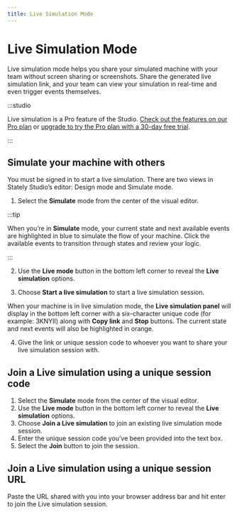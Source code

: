```yaml
---
title: Live Simulation Mode
---
```



# Live Simulation Mode

Live simulation mode helps you share your simulated machine with your team without screen sharing or screenshots. Share the generated live simulation link, and your team can view your simulation in real-time and even trigger events themselves.

:::studio

Live simulation is a Pro feature of the Studio. [Check out the features on our Pro plan](/studio-pro-plan.mdx) or [upgrade to try the Pro plan with a 30-day free trial](https://stately.ai/registry/billing).

:::

<p>
<ThemedImage
  alt="Two views of the Studio, left is the user sharing the Live simulation and right is the user who joins the Live simulation."
  sources={{
    light: useBaseUrl('/live-sim/live-sim-side-by-side.png'),
    dark: useBaseUrl('/live-sim/live-sim-side-by-side.png'),
  }}
/>
</p>

## Simulate your machine with others

You must be signed in to start a live simulation. There are two views in Stately Studio’s editor: Design mode and Simulate mode.

1. Select the **Simulate** mode from the center of the visual editor. 

:::tip

When you’re in **Simulate** mode, your current state and next available events are highlighted in blue to simulate the flow of your machine. Click the available events to transition through states and review your logic.

:::

2. Use the **Live mode** button in the bottom left corner to reveal the **Live simulation** options.

<p>
<ThemedImage
  alt="Simulate mode is selected in the center menu and now the machine can not be edited."
  sources={{ 
    light: useBaseUrl('/live-sim/live-sim-menu.png'),
    dark: useBaseUrl('/live-sim/live-sim-menu-dm.png'),
  }}
/>
</p>

3. Choose **Start a live simulation** to start a live simulation session.

When your machine is in live simulation mode, the **Live simulation panel** will display in the bottom left corner with a six-character unique code (for example: 3KNYII) along with **Copy link** and **Stop** buttons. The current state and next events will also be highlighted in orange.

4. Give the link or unique session code to whoever you want to share your live simulation session with.

<p>
<ThemedImage
  alt="When selecting Start a live simulation, you are actively sharing the machine and others can access the same simulation with a custom generated link."
  sources={{
    light: useBaseUrl('/live-sim/live-sim-start.png'),
    dark: useBaseUrl('/live-sim/live-sim-start-dm.png'),
  }}
/>
</p>

## Join a Live simulation using a unique session code

1. Select the **Simulate** mode from the center of the visual editor. 
2. Use the **Live mode** button in the bottom left corner to reveal the **Live simulation** options.
3. Choose **Join a Live simulation** to join an existing live simulation mode session.
4. Enter the unique session code you’ve been provided into the text box.
5. Select the **Join** button to join the session.

<p>
<ThemedImage
  alt="Joining a Live simulation session will all you to select the states or watch them transition to other states with others in the session."
  sources={{
    light: useBaseUrl('/live-sim/live-sim-join.png'),
    dark: useBaseUrl('/live-sim/live-sim-join-dm.png'),
  }}
/>
</p>

## Join a Live simulation using a unique session URL

Paste the URL shared with you into your browser address bar and hit enter to join the Live simulation session.
